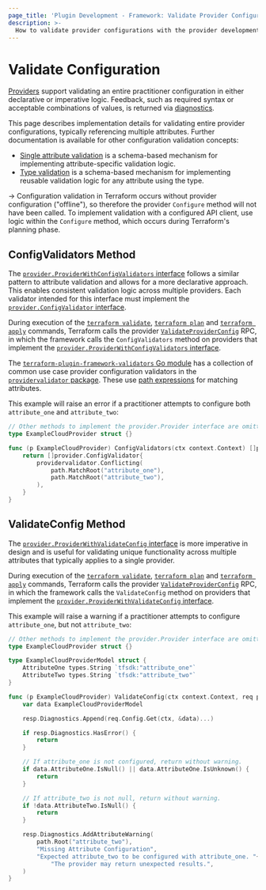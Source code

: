 ```yaml
---
page_title: 'Plugin Development - Framework: Validate Provider Configurations'
description: >-
  How to validate provider configurations with the provider development framework.
---
```


# Validate Configuration

[Providers](/terraform/plugin/framework/providers) support validating an entire practitioner configuration in either declarative or imperative logic. Feedback, such as required syntax or acceptable combinations of values, is returned via [diagnostics](/terraform/plugin/framework/diagnostics).

This page describes implementation details for validating entire provider configurations, typically referencing multiple attributes. Further documentation is available for other configuration validation concepts:

- [Single attribute validation](/terraform/plugin/framework/validation#attribute-validation) is a schema-based mechanism for implementing attribute-specific validation logic.
- [Type validation](/terraform/plugin/framework/validation#type-validation) is a schema-based mechanism for implementing reusable validation logic for any attribute using the type.

-> Configuration validation in Terraform occurs without provider configuration ("offline"), so therefore the provider `Configure` method will not have been called. To implement validation with a configured API client, use logic within the `Configure` method, which occurs during Terraform's planning phase.

## ConfigValidators Method

The [`provider.ProviderWithConfigValidators` interface](https://pkg.go.dev/github.com/hashicorp/terraform-plugin-framework/provider#ProviderWithConfigValidators) follows a similar pattern to attribute validation and allows for a more declarative approach. This enables consistent validation logic across multiple providers. Each validator intended for this interface must implement the [`provider.ConfigValidator` interface](https://pkg.go.dev/github.com/hashicorp/terraform-plugin-framework/provider#ConfigValidator).

During execution of the [`terraform validate`](/terraform/cli/commands/validate), [`terraform plan`](/terraform/cli/commands/plan) and [`terraform apply`](/terraform/cli/commands/apply) commands, Terraform calls the provider [`ValidateProviderConfig`](/terraform/plugin/framework/internals/rpcs#validateproviderconfig-rpc) RPC, in which the framework calls the `ConfigValidators` method on providers that implement the [`provider.ProviderWithConfigValidators` interface](https://pkg.go.dev/github.com/hashicorp/terraform-plugin-framework/provider#ProviderWithConfigValidators).

The [`terraform-plugin-framework-validators` Go module](https://pkg.go.dev/github.com/hashicorp/terraform-plugin-framework-validators) has a collection of common use case provider configuration validators in the [`providervalidator` package](https://pkg.go.dev/github.com/hashicorp/terraform-plugin-framework-validators/providervalidator). These use [path expressions](/terraform/plugin/framework/path-expressions) for matching attributes.

This example will raise an error if a practitioner attempts to configure both `attribute_one` and `attribute_two`:

```go
// Other methods to implement the provider.Provider interface are omitted for brevity
type ExampleCloudProvider struct {}

func (p ExampleCloudProvider) ConfigValidators(ctx context.Context) []provider.ConfigValidator {
    return []provider.ConfigValidator{
        providervalidator.Conflicting(
            path.MatchRoot("attribute_one"),
            path.MatchRoot("attribute_two"),
        ),
    }
}
```

## ValidateConfig Method

The [`provider.ProviderWithValidateConfig` interface](https://pkg.go.dev/github.com/hashicorp/terraform-plugin-framework/provider#ProviderWithValidateConfig) is more imperative in design and is useful for validating unique functionality across multiple attributes that typically applies to a single provider.

During execution of the [`terraform validate`](/terraform/cli/commands/validate), [`terraform plan`](/terraform/cli/commands/plan) and [`terraform apply`](/terraform/cli/commands/apply) commands, Terraform calls the provider [`ValidateProviderConfig`](/terraform/plugin/framework/internals/rpcs#validateproviderconfig-rpc) RPC, in which the framework calls the `ValidateConfig` method on providers that implement the [`provider.ProviderWithValidateConfig` interface](https://pkg.go.dev/github.com/hashicorp/terraform-plugin-framework/provider#ProviderWithValidateConfig).

This example will raise a warning if a practitioner attempts to configure `attribute_one`, but not `attribute_two`:

```go
// Other methods to implement the provider.Provider interface are omitted for brevity
type ExampleCloudProvider struct {}

type ExampleCloudProviderModel struct {
    AttributeOne types.String `tfsdk:"attribute_one"`
    AttributeTwo types.String `tfsdk:"attribute_two"`
}

func (p ExampleCloudProvider) ValidateConfig(ctx context.Context, req provider.ValidateConfigRequest, resp *provider.ValidateConfigResponse) {
    var data ExampleCloudProviderModel

    resp.Diagnostics.Append(req.Config.Get(ctx, &data)...)

    if resp.Diagnostics.HasError() {
        return
    }

    // If attribute_one is not configured, return without warning.
    if data.AttributeOne.IsNull() || data.AttributeOne.IsUnknown() {
        return
    }

    // If attribute_two is not null, return without warning.
    if !data.AttributeTwo.IsNull() {
        return
    }

    resp.Diagnostics.AddAttributeWarning(
        path.Root("attribute_two"),
        "Missing Attribute Configuration",
        "Expected attribute_two to be configured with attribute_one. "+
            "The provider may return unexpected results.",
    )
}
```

